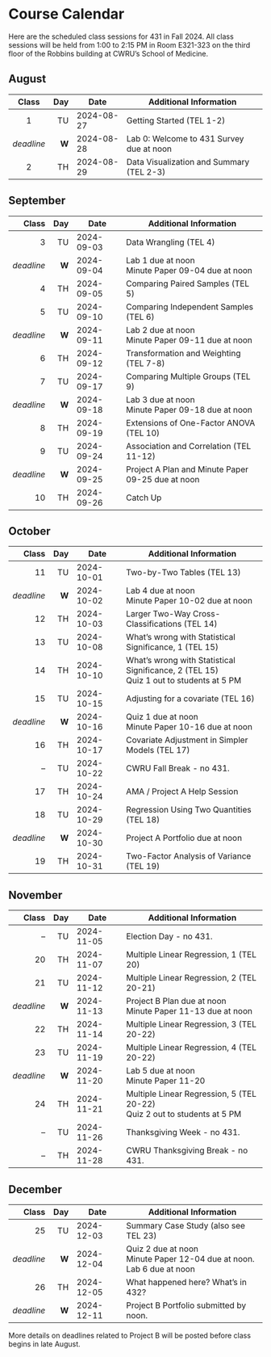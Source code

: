 # Course Calendar

Here are the scheduled class sessions for 431 in Fall 2024. All class sessions will be held from 1:00 to 2:15 PM in Room E321-323 on the third floor of the Robbins building at CWRU's School of Medicine.

## August

Class | Day | Date | Additional Information
:-----: | ---: | ---------- | ----------------------------
1 | TU | 2024-08-27 | Getting Started (TEL 1-2)
*deadline* | **W** | 2024-08-28 | Lab 0: Welcome to 431 Survey due at noon
2 | TH | 2024-08-29 | Data Visualization and Summary (TEL 2-3)

## September

Class | Day | Date | Additional Information
-----: | ---: | ---------- | ----------------------------
3 | TU | 2024-09-03 | Data Wrangling (TEL 4)
*deadline* | **W** | 2024-09-04 | Lab 1 due at noon <br> Minute Paper 09-04 due at noon
4 | TH | 2024-09-05 | Comparing Paired Samples (TEL 5)
5 | TU | 2024-09-10 | Comparing Independent Samples (TEL 6)
*deadline* | **W** | 2024-09-11 | Lab 2 due at noon <br> Minute Paper 09-11 due at noon
6 | TH | 2024-09-12 | Transformation and Weighting (TEL 7-8)
7 | TU | 2024-09-17 | Comparing Multiple Groups (TEL 9)
*deadline* | **W** | 2024-09-18 | Lab 3 due at noon <br> Minute Paper 09-18 due at noon
8 | TH | 2024-09-19 | Extensions of One-Factor ANOVA (TEL 10)
9 | TU | 2024-09-24 | Association and Correlation (TEL 11-12)
*deadline* | **W** | 2024-09-25 | Project A Plan and Minute Paper 09-25 due at noon
10 | TH | 2024-09-26 | Catch Up

## October

Class | Day | Date | Additional Information
-----: | ---: | ---------- | ----------------------------
11 | TU | 2024-10-01 | Two-by-Two Tables (TEL 13)
*deadline* | **W** | 2024-10-02 | Lab 4 due at noon <br> Minute Paper 10-02 due at noon
12 | TH | 2024-10-03 | Larger Two-Way Cross-Classifications (TEL 14)
13 | TU | 2024-10-08 | What's wrong with Statistical Significance, 1 (TEL 15)
14 | TH | 2024-10-10 | What's wrong with Statistical Significance, 2 (TEL 15) <br> Quiz 1 out to students at 5 PM
15 | TU | 2024-10-15 | Adjusting for a covariate (TEL 16)
*deadline* | **W** | 2024-10-16 | Quiz 1 due at noon <br> Minute Paper 10-16 due at noon
16 | TH | 2024-10-17 | Covariate Adjustment in Simpler Models (TEL 17)
-- | TU | 2024-10-22 | CWRU Fall Break - no 431.
17 | TH | 2024-10-24 | AMA / Project A Help Session
18 | TU | 2024-10-29 | Regression Using Two Quantities (TEL 18)
*deadline* | **W** | 2024-10-30 | Project A Portfolio due at noon
19 | TH | 2024-10-31 | Two-Factor Analysis of Variance (TEL 19)

## November

Class | Day | Date | Additional Information
-----: | ---: | ---------- | ----------------------------
-- | TU | 2024-11-05 | Election Day - no 431.
20 | TH | 2024-11-07 | Multiple Linear Regression, 1 (TEL 20)
21 | TU | 2024-11-12 | Multiple Linear Regression, 2 (TEL 20-21)
*deadline* | **W** | 2024-11-13 | Project B Plan due at noon <br> Minute Paper 11-13 due at noon
22 | TH | 2024-11-14 | Multiple Linear Regression, 3 (TEL 20-22)
23 | TU | 2024-11-19 | Multiple Linear Regression, 4 (TEL 20-22)
*deadline* | **W** | 2024-11-20 | Lab 5 due at noon <br> Minute Paper 11-20
24 | TH | 2024-11-21 | Multiple Linear Regression, 5 (TEL 20-22) <br> Quiz 2 out to students at 5 PM
-- | TU | 2024-11-26 | Thanksgiving Week - no 431.
-- | TH | 2024-11-28 | CWRU Thanksgiving Break - no 431.

## December

Class | Day | Date | Additional Information
-----: | ---: | ---------- | ----------------------------
25 | TU | 2024-12-03 | Summary Case Study (also see TEL 23)
*deadline* | **W** | 2024-12-04 | Quiz 2 due at noon <br> Minute Paper 12-04 due at noon. <br> Lab 6 due at noon
26 | TH | 2024-12-05 | What happened here? What's in 432?
*deadline* | **W** | 2024-12-11 | Project B Portfolio submitted by noon.

:::{.callout-important}

More details on deadlines related to Project B will be posted before class begins in late August.

:::
